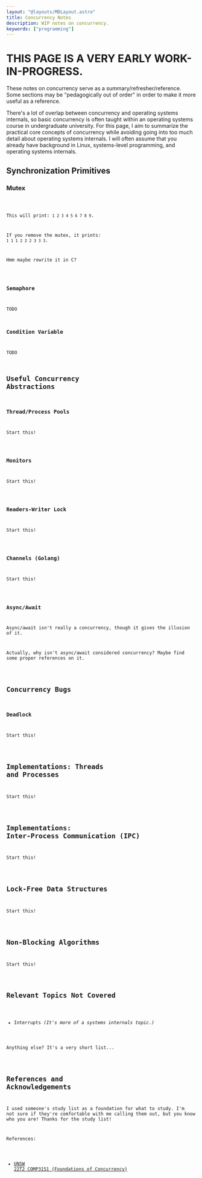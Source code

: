 ```yaml
---
layout: "@layouts/MDLayout.astro"
title: Concurrency Notes
description: WIP notes on concurrency.
keywords: ["programming"]
---
```





# THIS PAGE IS A VERY EARLY WORK-IN-PROGRESS.

These notes on concurrency serve as a summary/refresher/reference. Some sections may be "pedagogically out of order" in order to make it more useful as a reference.

There's a lot of overlap between concurrency and operating systems internals, so basic concurrency is often taught within an operating systems course in undergraduate university. For this page, I aim to summarize the practical core concepts of concurrency while avoiding going into too much detail about operating systems internals. I will often assume that you already have background in Linux, systems-level programming, and operating systems internals.


## Synchronization Primitives

### Mutex


<Code code={MutexExample} lang="go" />

This will print: `1 2 3 4 5 6 7 8 9`.

If you remove the mutex, it prints: `1 1 1 2 2 2 3 3 3`.

<p><Todo>Hmm maybe rewrite it in C?</Todo></p>

### Semaphore

TODO

### Condition Variable

TODO


## Useful Concurrency Abstractions

### Thread/Process Pools

<p><Todo>Start this!</Todo></p>

### Monitors

<p><Todo>Start this!</Todo></p>

### Readers-Writer Lock

<p><Todo>Start this!</Todo></p>

### Channels (Golang)

<p><Todo>Start this!</Todo></p>

### Async/Await

Async/await isn't really a concurrency, though it gives the illusion of it.

<p><Todo>Actually, why isn't async/await considered concurrency? Maybe find some proper references on it.</Todo></p>


## Concurrency Bugs

### Deadlock

<p><Todo>Start this!</Todo></p>


## Implementations: Threads and Processes

<p><Todo>Start this!</Todo></p>


## Implementations: Inter-Process Communication (IPC)

<p><Todo>Start this!</Todo></p>


## Lock-Free Data Structures

<p><Todo>Start this!</Todo></p>


## Non-Blocking Algorithms

<p><Todo>Start this!</Todo></p>


## Relevant Topics Not Covered

- Interrupts *(It's more of a systems internals topic.)*

<p><Todo>Anything else? It's a very short list...</Todo></p>


## References and Acknowledgements

I used someone's study list as a foundation for what to study. I'm not sure if they're comfortable with me calling them out, but you know who you are! Thanks for the study list!

References:

- [UNSW 22T2 COMP3151 (Foundations of Concurrency)](https://www.cse.unsw.edu.au/~cs3151/22T2/outline.html)


